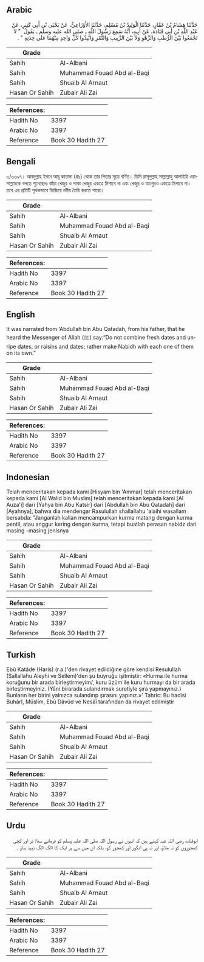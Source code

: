 ## Arabic


<div dir="rtl" lang="ar" style={{fontSize:'larger',backgroundColor:'#f8f9fa',padding:20}}>
حَدَّثَنَا هِشَامُ بْنُ عَمَّارٍ، حَدَّثَنَا الْوَلِيدُ بْنُ مُسْلِمٍ، حَدَّثَنَا الأَوْزَاعِيُّ، عَنْ يَحْيَى بْنِ أَبِي كَثِيرٍ، عَنْ عَبْدِ اللَّهِ بْنِ أَبِي قَتَادَةَ، عَنْ أَبِيهِ، أَنَّهُ سَمِعَ رَسُولَ اللَّهِ ـ صلى الله عليه وسلم ـ يَقُولُ ‏ "‏ لاَ تَجْمَعُوا بَيْنَ الرُّطَبِ وَالزَّهْوِ وَلاَ بَيْنَ الزَّبِيبِ وَالتَّمْرِ وَانْبِذُوا كُلَّ وَاحِدٍ مِنْهُمَا عَلَى حِدَتِهِ ‏"‏ ‏.‏
</div>
<div style={{backgroundColor:'#f8f9fa',padding:20, marginBottom: 10}}><table> <thead> <tr> <th>Grade</th> <th></th> </tr> </thead> <tbody> <tr><td>Sahih</td><td>Al-Albani</td></tr><tr><td>Sahih</td><td>Muhammad Fouad Abd al-Baqi</td></tr><tr><td>Sahih</td><td>Shuaib Al Arnaut</td></tr><tr><td>Hasan Or Sahih</td><td>Zubair Ali Zai</td></tr></tbody></table><table> <thead> <tr> <th>References:</th> <th></th> </tr> </thead> <tbody><tr><td>Hadith No</td><td>3397</td></tr><tr><td>Arabic No</td><td>3397</td></tr><tr><td>Reference</td><td>Book 30 Hadith 27</td></tr></tbody></table></div>

## Bengali


<div dir="ltr" lang="bn" style={{fontSize:'larger',backgroundColor:'#f8f9fa',padding:20}}>
৩/৩৩৯৭। আবদুল্লাহ ইবনে আবূ কাতাদা (রাঃ) থেকে তার পিতার সূত্রে বর্ণিত। তিনি রাসূলুল্লাহ সাল্লাল্লাহু আলাইহি ওয়াসাল্লামকে বলতে শুনেছেনঃ কাঁচা খেজুর ও পাকা খেজুর একত্রে মিশাবে না এবং খেজুর ও আংগুরও একত্রে মিশাবে না। তবে এর প্রতিটি পৃথকভাবে ভিজিয়ে নবীয তৈরি করতে পারো।
</div>
<div style={{backgroundColor:'#f8f9fa',padding:20, marginBottom: 10}}><table> <thead> <tr> <th>Grade</th> <th></th> </tr> </thead> <tbody> <tr><td>Sahih</td><td>Al-Albani</td></tr><tr><td>Sahih</td><td>Muhammad Fouad Abd al-Baqi</td></tr><tr><td>Sahih</td><td>Shuaib Al Arnaut</td></tr><tr><td>Hasan Or Sahih</td><td>Zubair Ali Zai</td></tr></tbody></table><table> <thead> <tr> <th>References:</th> <th></th> </tr> </thead> <tbody><tr><td>Hadith No</td><td>3397</td></tr><tr><td>Arabic No</td><td>3397</td></tr><tr><td>Reference</td><td>Book 30 Hadith 27</td></tr></tbody></table></div>

## English


<div dir="ltr" lang="en" style={{fontSize:'larger',backgroundColor:'#f8f9fa',padding:20}}>
It was narrated from ‘Abdullah bin Abu Qatadah, from his father, that he heard the Messenger of Allah (ﷺ) say:“Do not combine fresh dates and unripe dates, or raisins and dates; rather make Nabidh with each one of them on its own.”
</div>
<div style={{backgroundColor:'#f8f9fa',padding:20, marginBottom: 10}}><table> <thead> <tr> <th>Grade</th> <th></th> </tr> </thead> <tbody> <tr><td>Sahih</td><td>Al-Albani</td></tr><tr><td>Sahih</td><td>Muhammad Fouad Abd al-Baqi</td></tr><tr><td>Sahih</td><td>Shuaib Al Arnaut</td></tr><tr><td>Hasan Or Sahih</td><td>Zubair Ali Zai</td></tr></tbody></table><table> <thead> <tr> <th>References:</th> <th></th> </tr> </thead> <tbody><tr><td>Hadith No</td><td>3397</td></tr><tr><td>Arabic No</td><td>3397</td></tr><tr><td>Reference</td><td>Book 30 Hadith 27</td></tr></tbody></table></div>

## Indonesian


<div dir="ltr" lang="id" style={{fontSize:'larger',backgroundColor:'#f8f9fa',padding:20}}>
Telah menceritakan kepada kami [Hisyam bin 'Ammar] telah menceritakan kepada kami [Al Walid bin Muslim] telah menceritakan kepada kami [Al Auza'i] dari [Yahya bin Abu Katsir] dari [Abdullah bin Abu Qatadah] dari [Ayahnya], bahwa dia mendengar Rasulullah shallallahu 'alaihi wasallam bersabda: "Janganlah kalian mencampurkan kurma matang dengan kurma pentil, atau anggur kering dengan kurma, tetapi buatlah perasan nabidz dari masing -masing jenisnya
</div>
<div style={{backgroundColor:'#f8f9fa',padding:20, marginBottom: 10}}><table> <thead> <tr> <th>Grade</th> <th></th> </tr> </thead> <tbody> <tr><td>Sahih</td><td>Al-Albani</td></tr><tr><td>Sahih</td><td>Muhammad Fouad Abd al-Baqi</td></tr><tr><td>Sahih</td><td>Shuaib Al Arnaut</td></tr><tr><td>Hasan Or Sahih</td><td>Zubair Ali Zai</td></tr></tbody></table><table> <thead> <tr> <th>References:</th> <th></th> </tr> </thead> <tbody><tr><td>Hadith No</td><td>3397</td></tr><tr><td>Arabic No</td><td>3397</td></tr><tr><td>Reference</td><td>Book 30 Hadith 27</td></tr></tbody></table></div>

## Turkish


<div dir="ltr" lang="tr" style={{fontSize:'larger',backgroundColor:'#f8f9fa',padding:20}}>
Ebû Katâde (Haris) (r.a.)'den rivayet edildiğine göre kendisi Resulullah (Sallallahu Aleyhi ve Sellem)'den şu buyruğu işitmiştir: «Hurma ile hurma koruğunu bir arada birleştirmeyim/, kuru üzüm ile kuru hurmayı da bir arada birleştirmeyiniz. (Yâni birarada sulandırmak suretiyle şıra yapmayınız.) Bunların her birini yalnızca sulandırıp şırasını yapınız.»' Tahric: Bu hadisi Buhârl, Müslim, Ebû Dâvûd ve Nesâî tarafından da rivayet edilmiştir
</div>
<div style={{backgroundColor:'#f8f9fa',padding:20, marginBottom: 10}}><table> <thead> <tr> <th>Grade</th> <th></th> </tr> </thead> <tbody> <tr><td>Sahih</td><td>Al-Albani</td></tr><tr><td>Sahih</td><td>Muhammad Fouad Abd al-Baqi</td></tr><tr><td>Sahih</td><td>Shuaib Al Arnaut</td></tr><tr><td>Hasan Or Sahih</td><td>Zubair Ali Zai</td></tr></tbody></table><table> <thead> <tr> <th>References:</th> <th></th> </tr> </thead> <tbody><tr><td>Hadith No</td><td>3397</td></tr><tr><td>Arabic No</td><td>3397</td></tr><tr><td>Reference</td><td>Book 30 Hadith 27</td></tr></tbody></table></div>

## Urdu


<div dir="rtl" lang="ur" style={{fontSize:'larger',backgroundColor:'#f8f9fa',padding:20}}>
ابوقتادہ رضی اللہ عنہ کہتے ہیں کہ انہوں نے رسول اللہ صلی اللہ علیہ وسلم کو فرماتے سنا: تر اور کچی کھجوروں کو نہ ملاؤ، اور نہ ہی انگور اور کھجور کو، بلکہ ان میں سے ہر ایک کا الگ الگ نبیذ بناؤ ۔
</div>
<div style={{backgroundColor:'#f8f9fa',padding:20, marginBottom: 10}}><table> <thead> <tr> <th>Grade</th> <th></th> </tr> </thead> <tbody> <tr><td>Sahih</td><td>Al-Albani</td></tr><tr><td>Sahih</td><td>Muhammad Fouad Abd al-Baqi</td></tr><tr><td>Sahih</td><td>Shuaib Al Arnaut</td></tr><tr><td>Hasan Or Sahih</td><td>Zubair Ali Zai</td></tr></tbody></table><table> <thead> <tr> <th>References:</th> <th></th> </tr> </thead> <tbody><tr><td>Hadith No</td><td>3397</td></tr><tr><td>Arabic No</td><td>3397</td></tr><tr><td>Reference</td><td>Book 30 Hadith 27</td></tr></tbody></table></div>